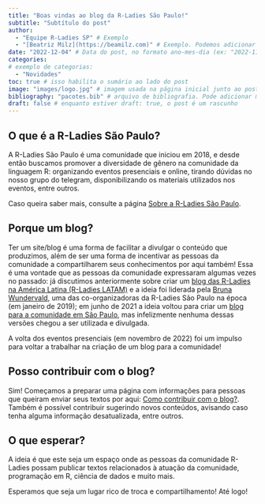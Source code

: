 ```yaml
---
title: "Boas vindas ao blog da R-Ladies São Paulo!"
subtitle: "Subtítulo do post"
author: 
  - "Equipe R-Ladies SP" # Exemplo
  - "[Beatriz Milz](https://beamilz.com)" # Exemplo. Podemos adicionar o nome e um link com Markdown, usando o formato: "[NOME](https://link.com)"
date: "2022-12-04" # Data do post, no formato ano-mes-dia (ex: "2022-11-24")
categories: 
# exemplo de categorias:
  - "Novidades"
toc: true # isso habilita o sumário ao lado do post
image: "images/logo.jpg" # imagem usada na página inicial junto ao post
bibliography: "pacotes.bib" # arquivo de bibliografia. Pode adicionar mais arquivos!
draft: false # enquanto estiver draft: true, o post é um rascunho
---
```


## O que é a R-Ladies São Paulo?

A R-Ladies São Paulo é uma comunidade que iniciou em 2018, e desde então buscamos  promover a diversidade de gênero na comunidade da linguagem R: organizando eventos presenciais e online, tirando dúvidas no nosso grupo do telegram, disponibilizando os materiais utilizados nos eventos, entre outros.

Caso queira saber mais, consulte a página [Sobre a R-Ladies São Paulo](https://rladies-sp.org/sobre.html).

## Porque um blog?

Ter um site/blog é uma forma de facilitar a divulgar o conteúdo que produzimos, além de ser uma forma de incentivar as pessoas da comunidade a compartilharem seus conhecimentos por aqui também! Essa é uma vontade que as pessoas da comunidade expressaram algumas vezes no passado: já discutimos anteriormente sobre criar um [blog das R-Ladies na América Latina (R-Ladies LATAM)](https://github.com/rladies/blog-rladies-latam) e a ideia foi liderada pela [Bruna Wundervald](https://github.com/brunaw), uma das co-organizadoras da R-Ladies São Paulo na época (em janeiro de 2019); em junho de 2021 a ideia voltou para criar um [blog para a comunidade em São Paulo](https://github.com/R-Ladies-Sao-Paulo/blog-old), mas infelizmente nenhuma dessas versões chegou a ser utilizada e divulgada.

A volta dos eventos presenciais (em novembro de 2022) foi um impulso para voltar a trabalhar na criação de um blog para a comunidade! 


## Posso contribuir com o blog?

Sim! Começamos a preparar uma página com informações para pessoas que queiram enviar seus textos por aqui:  [Como contribuir com o blog?](https://rladies-sp.org/contribuir-com-o-blog.html). Também é possível contribuir sugerindo novos conteúdos, avisando caso tenha alguma informação desatualizada, entre outros.

## O que esperar?

A ideia é que este seja um espaço onde as pessoas da comunidade R-Ladies possam publicar textos relacionados à atuação da comunidade, programação em R, ciência de dados e muito mais.  


Esperamos que seja um lugar rico de troca e compartilhamento! Até logo!


